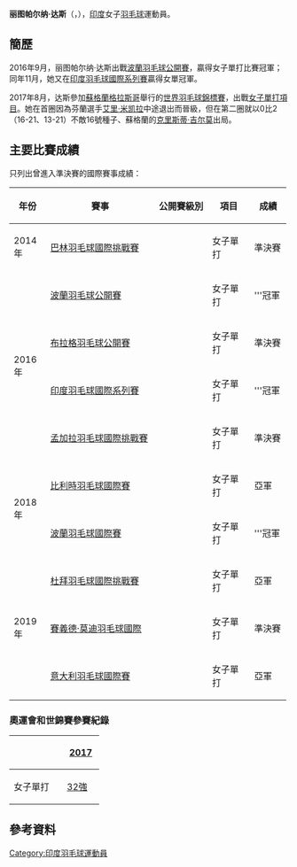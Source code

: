 {{noteTA|G1=Badminton}}
{{Infobox 羽球選手
| playername              = 丽图帕尔纳·达斯<br />{{lang|id|Rituparna Das}}
| image                   = 
| size                    = 
| caption                 = 
| birth_name              = 
| date_of_birth           = {{birth_date_and_age|1996|10|2}}
| place_of_birth          = 
| height                  = 
| weight                  = 
| event                   = 女子單打
| country                 = {{IND}}
| years_started           =
| handedness              = 
| coach                   = 
| highest_ranking         = 第72位（女單）
| date_of_highest_ranking = 2016年12月1日 <ref name="ranking">{{en}}[http://bwfcontent.tournamentsoftware.com/ranking/player.aspx?id=12404&player=349922 BWF World Ranking - Ranking of Rituparna DAS (67864)] {{Wayback|url=http://bwfcontent.tournamentsoftware.com/ranking/player.aspx?id=12404&player=349922 |date=20181001174416 }}</ref>
| current_ranking         = 第72位（女單）
| date_of_current_ranking = 2016年12月1日<ref>{{en}}[http://bwfcontent.tournamentsoftware.com/ranking/category.aspx?id=12404&category=473 BWF World Ranking - BWF世界排名榜 (12/1/2016) - Women's singles] {{Wayback|url=http://bwfcontent.tournamentsoftware.com/ranking/category.aspx?id=12404&category=473 |date=20181001122040 }}</ref>
| played                  = 59勝–26負（女單）<br/>3勝–5負（女雙）<br/>1勝–1負（混雙）
| titles                  = 
| bwf_profile             = 2E836101-C1FC-40E7-A3C5-C68D25046BC7
| bwf_id                  = 67864
| updated                 = 2016年12月8日
}}
{{MedalTableTop}}
{{MedalSport | 女子[[羽毛球|羽毛球]]}}
{{MedalCountry | {{IND}}}}
{{MedalBottom}}
'''丽图帕尔纳·达斯'''（{{lang-en|'''Rituparna Das'''}}，{{bd|1996年|10月2日||}}），[[印度|印度]]女子[[羽毛球|羽毛球]]運動員。

== 簡歷 ==
2016年9月，丽图帕尔纳·达斯出戰[[2016年波蘭羽毛球公開賽|波蘭羽毛球公開賽]]，贏得女子單打比賽冠軍；同年11月，她又在[[2016年印度羽毛球國際系列賽|印度羽毛球國際系列賽]]贏得女單冠軍。

2017年8月，达斯參加[[蘇格蘭|蘇格蘭]][[格拉斯哥|格拉斯哥]]舉行的[[2017年世界羽毛球錦標賽|世界羽毛球錦標賽]]，出戰[[2017年世界羽毛球錦標賽女子單打項目|女子單打項目]]。她在首圈因為芬蘭選手[[艾里·米凯拉|艾里·米凯拉]]中途退出而晉級，但在第二圈就以0比2（16-21、13-21）不敵16號種子、蘇格蘭的[[克里斯蒂·吉尔莫|克里斯蒂·吉尔莫]]出局。

==主要比賽成績==
只列出曾進入準決賽的國際賽事成績：
{| class=wikitable style="text-align:center; font-size:small;" 
!width="50"|年份
!width="180"|賽事
!width="80"|公開賽級別
!width="60"|項目
!width="50"|成績
|-
!rowspan="1"|2014年
|[[2014年巴林羽毛球國際挑戰賽|巴林羽毛球國際挑戰賽]]
|{{BWFIC}}
|女子單打
|bgcolor="#b8860b"|準決賽
|-
!rowspan="4"|2016年
|[[2016年波蘭羽毛球公開賽|波蘭羽毛球公開賽]]
|{{BWFIC}}
|女子單打
|bgcolor="gold"|'''冠軍
|-
|[[2016年布拉格羽毛球公開賽|布拉格羽毛球公開賽]]
|{{BWFIC}}
|女子單打
|bgcolor="#b8860b"|準決賽
|-
|[[2016年印度羽毛球國際系列賽|印度羽毛球國際系列賽]]
|{{BWFIS}}
|女子單打
|bgcolor="gold"|'''冠軍
|-
|[[2016年孟加拉羽毛球國際挑戰賽|孟加拉羽毛球國際挑戰賽]]
|{{BWFIC}}
|女子單打
|bgcolor="#b8860b"|準決賽
|-
!rowspan="2"|2018年
|[[2018年比利時羽毛球國際賽|比利時羽毛球國際賽]]
|{{BWFIC}}
|女子單打
|bgcolor="silver"|亞軍
|-
|[[2018年波蘭羽毛球國際賽|波蘭羽毛球國際賽]]
|{{BWFIS}}
|女子單打
|bgcolor="gold"|'''冠軍
|-
!rowspan="3"|2019年
|[[2019年杜拜羽毛球國際挑戰賽|杜拜羽毛球國際挑戰賽]]
|{{BWFIC}}
|女子單打
|bgcolor="silver"|亞軍
|-
|[[2019年賽義德·莫迪羽毛球國際賽|賽義德·莫迪羽毛球國際]]
|{{BWF300}}
|女子單打
|bgcolor="#b8860b"|準決賽
|-
|[[2019年意大利羽毛球國際賽|意大利羽毛球國際賽]]
|{{BWFIC}}
|女子單打
|bgcolor="silver"|亞軍
|}
{{BWF賽事級別索引}}

===奧運會和世錦賽參賽紀錄===
{| class=wikitable style="text-align:center; font-size:small;" 
!
!width="50"|[[2017年世界羽毛球錦標賽|2017]]
|-
!width="80"|女子單打
|[[2017年世界羽毛球錦標賽女子單打項目|32強]]
|}

== 參考資料 ==
{{Reflist}}

{{DEFAULTSORT:Das, Rituparna}}
[[Category:印度羽毛球運動員|Category:印度羽毛球運動員]]